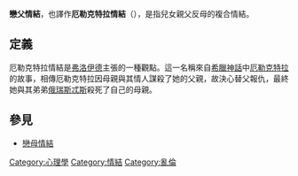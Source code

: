 {{NoteTA|
|G1=希臘神話}}{{unreferenced|time=2014-10-06T11:24:18+00:00}}
{{愛側欄}}
'''戀父情結'''，也譯作'''厄勒克特拉情結'''（{{lang-en|Electra Complex}}），是指兒女親父反母的複合情結。

==定義==
厄勒克特拉情結是[[西格蒙德·弗洛伊德|弗洛伊德]]主張的一種觀點。這一名稱來自[[希臘神話|希臘神話]]中[[厄勒克特拉|厄勒克特拉]]的故事，相傳厄勒克特拉因母親與其情人謀殺了她的父親，故決心替父報仇，最終她與其弟弟[[俄瑞斯忒斯|俄瑞斯忒斯]]殺死了自己的母親。

==參見==
*[[戀母情結|戀母情結]]

{{Jung}}
{{近亲性交}}

[[Category:心理學|Category:心理學]]
[[Category:情結|Category:情結]]
[[Category:亂倫|Category:亂倫]]